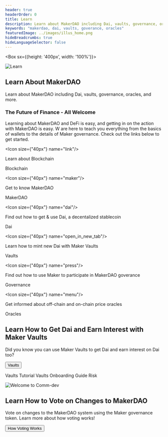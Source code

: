```yaml
---
header: true
headerOrder: 0
title: Learn
description: Learn about MakerDAO including Dai, vaults, governance, oracles, and more.
keywords: "makerdao, dai, vaults, goverance, oracles"
featuredImage: ../images/illus_home.png
hideBreadcrumbs: true
hideLanguageSelector: false
---
```


<InfoBlock>

<Box sx={{height: '400px', width: '100%'}}>

![Learn](/images/illus_learn.png)

</Box>

<Box>

## Learn About MakerDAO

Learn about MakerDAO including Dai, vaults, governance, oracles, and more.

</Box>

</InfoBlock>

### The Future of Finance - All Welcome

Learning about MakerDAO and DeFi is easy, and getting in on the action with MakerDAO is easy. W are here to teach you everything from the basics of wallets to the details of Maker governance. Check out the links below to get started.

<Chocolate>

<Box>

<Icon size={"40px"} name="link"/>

Learn about Blockchain

<Link to="/learn/blockchain-fundamentals/">Blockchain</Link>

</Box>

<Box>

<Icon size={"40px"} name="maker"/>

Get to know MakerDAO

<Link to="/learn/MakerDAO/">MakerDAO</Link>

</Box>

<Box>

<Icon size={"40px"} name="dai"/>

Find out how to get & use Dai, a decentalized stablecoin

<Link to="/learn/Dai/">Dai</Link>

</Box>

</Chocolate>

<Chocolate>

<Box>

<Icon size={"40px"} name="open_in_new_tab"/>

Learn how to mint new Dai with Maker Vaults

<Link to="/learn/vaults/">Vaults</Link>

</Box>

<Box>

<Icon size={"40px"} name="press"/>

Find out how to use Maker to participate in MakerDAO goverance

<Link to="/learn/governance/">Governance</Link>

</Box>

<Box>

<Icon size={"40px"} name="menu"/>

Get informed about off-chain and on-chain price oracles

<Link to="/learn/Oracles/">Oracles</Link>

</Box>

</Chocolate>

<InfoBlock>

<Box>

## Learn How to Get Dai and Earn Interest with Maker Vaults

Did you know you can use Maker Vaults to get Dai and earn interest on Dai too?

<Button to="/learn/vaults/">Vaults</Button>

</Box>

<Box>

<List>

<Link to="/learn/vaults/vaults-tutorial/">Vaults Tutorial</Link>

<Link to="/learn/vaults/vaults-onboarding-guide/">Vaults Onboarding Guide</Link>

<Link to="/learn/vaults/risk/">Risk</Link>

</List>

</Box>

</InfoBlock>


<InfoBlock>

![Welcome to Comm-dev](/images/illus_home.png)

<Box>

## Learn How to Vote on Changes to MakerDAO

Vote on changes to the MakerDAO system using the Maker governance token. Learn more about how voting works!

<Button to="/governance/how-voting-works/">How Voting Works</Button>

</Box>

</InfoBlock>

